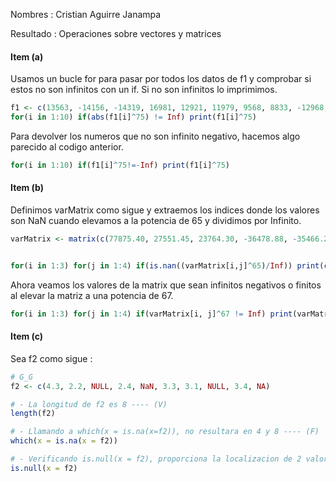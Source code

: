 
Nombres : Cristian Aguirre Janampa

Resultado : Operaciones sobre vectores y matrices

#### Item (a)

Usamos un bucle for para pasar por todos los datos de f1 y comprobar si estos no son infinitos con un if. Si no son infinitos lo imprimimos.
```r
f1 <- c(13563, -14156, -14319, 16981, 12921, 11979, 9568, 8833, -12968, 8133)
for(i in 1:10) if(abs(f1[i]^75) != Inf) print(f1[i]^75)

```

Para devolver los numeros que no son infinito negativo, hacemos algo parecido al codigo anterior.
```r
for(i in 1:10) if(f1[i]^75!=-Inf) print(f1[i]^75)

```

#### Item (b)

Definimos varMatrix como sigue y extraemos los indices donde los valores son NaN cuando elevamos a la potencia de 65 y dividimos por Infinito.
```r
varMatrix <- matrix(c(77875.40, 27551.45, 23764.30, -36478.88, -35466.25, -73333.85, 36599.69, -70585.69, -39803.81, 55976.34, 76694.82, 47032.00), nrow = 3, byrow = TRUE)


for(i in 1:3) for(j in 1:4) if(is.nan((varMatrix[i,j]^65)/Inf)) print(c(i, j))

```

Ahora veamos los valores de la matrix que sean infinitos negativos o finitos al elevar la matriz a una potencia de 67. 
```r
for(i in 1:3) for(j in 1:4) if(varMatrix[i, j]^67 != Inf) print(varMatrix[i,j]^67)

```

#### Item (c)

Sea f2 como sigue :
```r

# G_G
f2 <- c(4.3, 2.2, NULL, 2.4, NaN, 3.3, 3.1, NULL, 3.4, NA)

# - La longitud de f2 es 8 ---- (V)
length(f2)  

# - Llamando a which(x = is.na(x=f2)), no resultara en 4 y 8 ---- (F)
which(x = is.na(x = f2))

# - Verificando is.null(x = f2), proporciona la localizacion de 2 valores NULL presentes ---- (F)
is.null(x = f2)

```
 